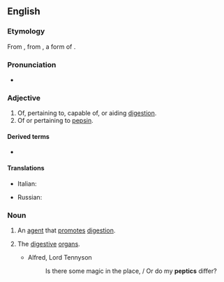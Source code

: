 ==English==

===Etymology===
{{PIE root|en|pekʷ}}
From {{der|en|la|pepticus}}, from {{der|en|grc|πέψις||digestion}}, a form of {{m|grc|πέσσω}}.

===Pronunciation===
* {{IPA|/ˈpɛptɪk/|lang=en}}

===Adjective===
{{en-adj}}

# Of, pertaining to, capable of, or aiding [[digestion]].
# Of or pertaining to [[pepsin]].

====Derived terms====
* {{l|en|peptic ulcer}}

====Translations====
{{trans-top|of, pertaining to digestion}}
* Italian: {{t+|it|peptico}}
{{trans-mid}}
* Russian: {{t+|ru|пищевари́тельный}}
{{trans-bottom}}

===Noun===
{{en-noun}}

# An [[agent]] that [[promote]]s [[digestion]].
# {{lb|en|in the plural}} The [[digestive]] [[organ]]s.
#* Alfred, Lord Tennyson
#*: Is there some magic in the place, / Or do my '''peptics''' differ?